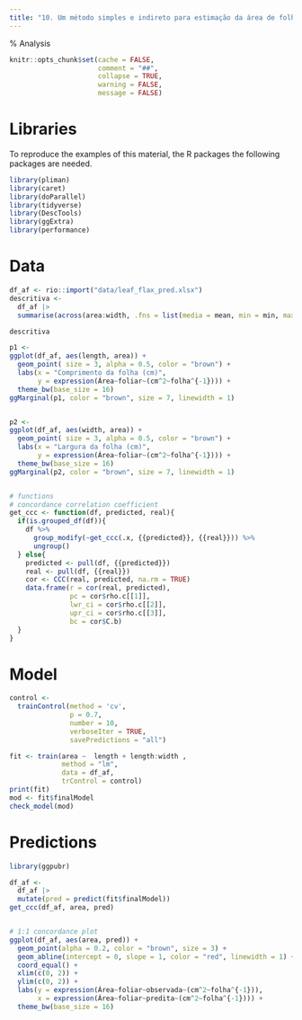 ```yaml
---
title: "10. Um método simples e indireto para estimação da área de folha de linho"
---
```

% Analysis 

```r
knitr::opts_chunk$set(cache = FALSE,
                      comment = "##",
                      collapse = TRUE,
                      warning = FALSE,
                      message = FALSE)

```


# Libraries

To reproduce the examples of this material, the R packages the following packages are needed.

```r
library(pliman)
library(caret)
library(doParallel)
library(tidyverse)
library(DescTools)
library(ggExtra)
library(performance)

```

# Data
```r

df_af <- rio::import("data/leaf_flax_pred.xlsx")
descritiva <- 
  df_af |> 
  summarise(across(area:width, .fns = list(media = mean, min = min, max = max)))

descritiva

p1 <- 
ggplot(df_af, aes(length, area)) + 
  geom_point( size = 3, alpha = 0.5, color = "brown") +
  labs(x = "Comprimento da folha (cm)",
       y = expression(Área~foliar~(cm^2~folha^{-1}))) +
  theme_bw(base_size = 16)
ggMarginal(p1, color = "brown", size = 7, linewidth = 1)


p2 <- 
ggplot(df_af, aes(width, area)) + 
  geom_point( size = 3, alpha = 0.5, color = "brown") +
  labs(x = "Largura da folha (cm)",
       y = expression(Área~foliar~(cm^2~folha^{-1}))) +
  theme_bw(base_size = 16)
ggMarginal(p2, color = "brown", size = 7, linewidth = 1)


# functions
# concordance correlation coefficient
get_ccc <- function(df, predicted, real){
  if(is.grouped_df(df)){
    df %>% 
      group_modify(~get_ccc(.x, {{predicted}}, {{real}})) %>% 
      ungroup()
  } else{
    predicted <- pull(df, {{predicted}})
    real <- pull(df, {{real}})
    cor <- CCC(real, predicted, na.rm = TRUE)
    data.frame(r = cor(real, predicted),
               pc = cor$rho.c[[1]],
               lwr_ci = cor$rho.c[[2]],
               upr_ci = cor$rho.c[[3]],
               bc = cor$C.b)
  }
}
```


# Model
```r

control <-
  trainControl(method = 'cv',
               p = 0.7,
               number = 10,
               verboseIter = TRUE,
               savePredictions = "all")

fit <- train(area ~  length + length:width ,
             method = "lm",
             data = df_af,
             trControl = control)
print(fit)
mod <- fit$finalModel
check_model(mod)

```


# Predictions
```r
library(ggpubr)

df_af <- 
  df_af |> 
  mutate(pred = predict(fit$finalModel))
get_ccc(df_af, area, pred)


# 1:1 concordance plot
ggplot(df_af, aes(area, pred)) +
  geom_point(alpha = 0.2, color = "brown", size = 3) +
  geom_abline(intercept = 0, slope = 1, color = "red", linewidth = 1) +
  coord_equal() +
  xlim(c(0, 2)) +
  ylim(c(0, 2)) +
  labs(y = expression(Área~foliar~observada~(cm^2~folha^{-1})),
       x = expression(Área~foliar~predita~(cm^2~folha^{-1}))) +
  theme_bw(base_size = 16)

```


